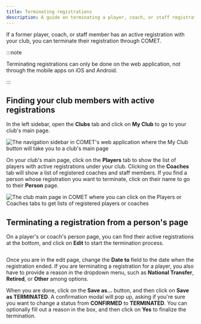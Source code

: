 ```yaml
---
title: Terminating registrations
description: A guide on terminating a player, coach, or staff registration on COMET
---
```



If a former player, coach, or staff member has an active registration with your club, you can terminate their registration through COMET.

:::note

Terminating registrations can only be done on the web application, not through the mobile apps on iOS and Android.

:::

## Finding your club members with active registrations

In the left sidebar, open the **Clubs** tab and click on **My Club** to go to your club's main page.

<Image
  src={sidebar}
  alt="The navigation sidebar in COMET's web application where the My Club button will take you to a club's main page"
/>

On your club's main page, click on the **Players** tab to show the list of players with active registrations under your club. Clicking on the **Coaches** tab will show a list of registered coaches and staff members. If you find a person whose registration you want to terminate, click on their name to go to their **Person** page.

<Image
  src={clubMainPage}
  alt='The club main page in COMET where you can click on the Players or Coaches tabs to get lists of registered players or coaches'
/>

## Terminating a registration from a person's page

On a player's or coach's person page, you can find their active registrations at the bottom, and click on **Edit** to start the termination process.


<Image src={editRegistration} alt='' />

Once you are in the edit page, change the **Date to** field to the date when the registration ended. If you are terminating a registration for a player, you also have to provide a reason in the dropdown menu, such as **National Transfer**, **Retired**, or **Other** among options.

When you are done, click on the **Save as...** button, and then click on **Save as TERMINATED**. A confirmation modal will pop up, asking if you're sure you want to change a status from **CONFIRMED** to **TERMINATED**. You can optionally fill out a reason in the box, and then click on **Yes** to finalize the termination.

